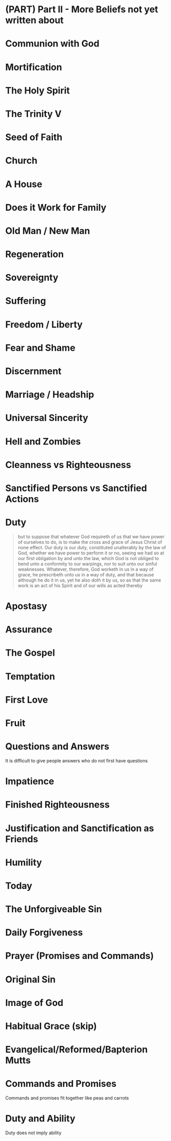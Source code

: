 # (PART) Part II - More Beliefs not yet written about {-}

# Communion with God
# Mortification
# The Holy Spirit
# The Trinity V
# Seed of Faith
# Church
# A House
# Does it Work for Family
# Old Man / New Man
# Regeneration
# Sovereignty
# Suffering
# Freedom / Liberty
# Fear and Shame
# Discernment
# Marriage / Headship
# Universal Sincerity
# Hell and Zombies
# Cleanness vs Righteousness
# Sanctified Persons vs Sanctified Actions
# Duty

> but to suppose that whatever God requireth of us that we have power of ourselves to do, is to make the cross and grace of Jesus Christ of none effect. Our duty is our duty, constituted unalterably by the law of God, whether we have power to perform it or no, seeing we had so at our first obligation by and unto the law, which God is not obliged to bend unto a conformity to our warpings, nor to suit unto our sinful weaknesses. Whatever, therefore, God worketh in us in a way of grace, he prescribeth unto us in a way of duty, and that because although he do it in us, yet he also doth it by us, so as that the same work is an act of his Spirit and of our wills as acted thereby

# Apostasy
# Assurance
# The Gospel
# Temptation
# First Love
# Fruit
# Questions and Answers

It is difficult to give people answers who do not first have questions

# Impatience
# Finished Righteousness
# Justification and Sanctification as Friends
# Humility
# Today
# The Unforgiveable Sin
# Daily Forgiveness
# Prayer (Promises and Commands)
# Original Sin
# Image of God
# Habitual Grace (skip)
# Evangelical/Reformed/Bapterion Mutts
# Commands and Promises
Commands and promises fit together like peas and carrots

# Duty and Ability
Duty does not imply ability
